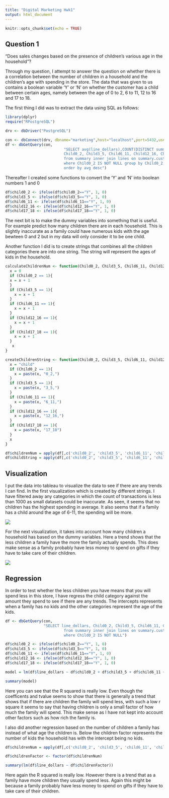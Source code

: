 ```yaml
---
title: "Digital Marketing Hwk1"
output: html_document
---
```


```r
knitr::opts_chunk$set(echo = TRUE)
```

## Question 1

"Does sales changes based on the presence of children's various age in the household"?

Through my question, I attempt to answer the question on whether there is a correlation between the number of children in a household and the children's age with spending in the store. The data that was given to us contains a boolean variable 'Y' or 'N' on whether the customer has a child between certain ages, namely between the age of 0 to 2, 6 to 11, 12 to 16 and 17 to 18.

The first thing I did was to extract the data using SQL as follows:


```r
library(dplyr)
require("RPostgreSQL")

drv <- dbDriver("PostgreSQL")

con <- dbConnect(drv, dbname="marketing",host="localhost",port=5432,user="postgres",password="ballball0")
df <- dbGetQuery(con,
                          "SELECT avg(line_dollars),COUNT(DISTINCT summary.cust_id), 
                          Child0_2, Child3_5, Child6_11, Child12_16, Child17_18 
                          from summary inner join lines on summary.cust_id = lines.cust_id
                          where Child0_2 IS NOT NULL group by Child0_2, Child3_5, Child6_11, Child12_16, Child17_18
                          order by avg desc")
```

Thereafter I created some functions to convert the 'Y' and 'N' into boolean numbers 1 and 0
``` r
df$child0_2 <- ifelse(df$child0_2=="Y", 1, 0)
df$child3_5 <- ifelse(df$child3_5=="Y", 1, 0)
df$child6_11 <- ifelse(df$child6_11=="Y", 1, 0)
df$child12_16 <- ifelse(df$child12_16=="Y", 1, 0)
df$child17_18 <- ifelse(df$child17_18=="Y", 1, 0)
```

The next bit is to make the dummy variables into something that is useful. For example predict how many children there are in each household. This is slightly inaccurate as a family could have numerous kids with the age bewteen 0 and 2 but in my data will only consider it to be one child. 

Another function I did is to create strings that combines all the children categories there are into one string. The string will represent the ages of kids in the household. 

``` r
calculateChildrenNum <- function(Child0_2, Child3_5, Child6_11, Child12_16, Child17_18){
  x = 0
  if (Child0_2 == 1){
  x = x + 1
  }
  if (Child3_5 == 1){
    x = x + 1
  }
  if (Child6_11 == 1){
    x = x + 1
  }
  if (Child12_16 == 1){
    x = x + 1
  }
  if (Child17_18 == 1){
    x = x + 1
  }
   x
}

createChildrenString <- function(Child0_2, Child3_5, Child6_11, Child12_16, Child17_18){
  x = "child"
  if (Child0_2 == 1){
    x = paste(x, "0_2,")
  }
  if (Child3_5 == 1){
    x = paste(x, "3_5,")
  }
  if (Child6_11 == 1){
    x = paste(x, "6_11,")
  }
  if (Child12_16 == 1){
    x = paste(x, "12_16,")
  }
  if (Child17_18 == 1){
    x = paste(x, "17_18")
  }
  x
}

df$childrenNum = apply(df[,c('child0_2', 'child3_5', 'child6_11', 'child12_16', 'child17_18')], 1, function(x) calculateChildrenNum(x[1],x[2],x[3],x[4],x[5]))
df$childString = apply(df[,c('child0_2', 'child3_5', 'child6_11', 'child12_16', 'child17_18')], 1, function(x) createChildrenString(x[1],x[2],x[3],x[4],x[5]))

```

## Visualization

I put the data into tableau to visualize the data to see if there are any trends I can find. In the first visualization which is created by different strings. I have filtered away any categories in which the count of transactions is less than 1000 as small datasets could be inaccurate. As seen, it seems that no children has the highest spending in average. It also seems that if a family has a child around the age of 6-11, the spending will be more.

![](childrenbasedonstring.png)

For the next visualization, it takes into account how many children a household has based on the dummy variables. Here a trend shows that the less children a family have the more the family actually spends. This does make sense as a family probably have less money to spend on gifts if they have to take care of their children. 

![](averagespendingperchildren.png)

## Regression

In order to test whether the less children you have means that you will spend less in this store, I have regress the child category against the amount they spend to see if there are any trends. The intercepts represents when a family has no kids and the other categories represent the age of the kids.

```r

df <- dbGetQuery(con,
                 "SELECT line_dollars, Child0_2, Child3_5, Child6_11, Child12_16, Child17_18 
                          from summary inner join lines on summary.cust_id = lines.cust_id
                          where Child0_2 IS NOT NULL")

df$child0_2 <- ifelse(df$child0_2=="Y", 1, 0)
df$child3_5 <- ifelse(df$child3_5=="Y", 1, 0)
df$child6_11 <- ifelse(df$child6_11=="Y", 1, 0)
df$child12_16 <- ifelse(df$child12_16=="Y", 1, 0)
df$child17_18 <- ifelse(df$child17_18=="Y", 1, 0)

model = lm(df$line_dollars ~ df$child0_2 + df$child3_5 + df$child6_11 + df$child12_16 + df$child17_18 )

summary(model)
```

Here you can see that the R squared is really low.  Even though the coefficents and tvalue seems to show that there is generally a trend that shows that if there are children the family will spend less, with such a low r square it seems to say that having children is only a small factor of how much the family will spend. This make sense as I have not kept into account other factors such as how rich the family is.

I also did another regression based on the number of children a family has instead of what age the children is. Below the children factor represents the number of kids the household has with the intercept being no kids. 

``` r

df$childrenNum = apply(df[,c('child0_2', 'child3_5', 'child6_11', 'child12_16', 'child17_18')], 1, function(x) calculateChildrenNum(x[1],x[2],x[3],x[4],x[5]))

df$childrenFactor <- factor(df$childrenNum)

summary(lm(df$line_dollars ~ df$childrenFactor))

```

Here again the R squared is really low. However there is a trend that as a family have more children they usually spend less. Again this might be because a family probably have less money to spend on gifts if they have to take care of their children. 